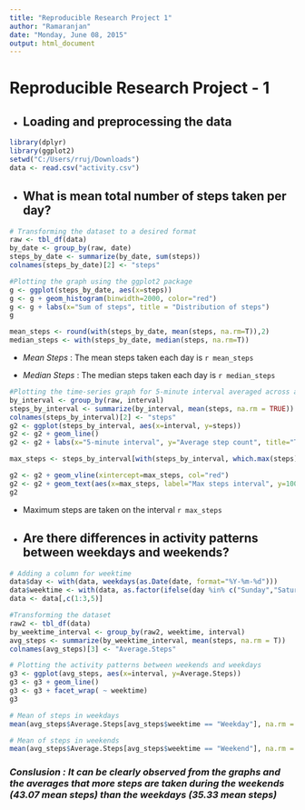 ```yaml
---
title: "Reproducible Research Project 1"
author: "Ramaranjan"
date: "Monday, June 08, 2015"
output: html_document
---
```


# Reproducible Research Project - 1

- ## Loading and preprocessing the data

```r
library(dplyr)
library(ggplot2)
setwd("C:/Users/rruj/Downloads")
data <- read.csv("activity.csv")
```

- ## What is mean total number of steps taken per day?

```r
# Transforming the dataset to a desired format
raw <- tbl_df(data)
by_date <- group_by(raw, date)
steps_by_date <- summarize(by_date, sum(steps))
colnames(steps_by_date)[2] <- "steps"

#Plotting the graph using the ggplot2 package
g <- ggplot(steps_by_date, aes(x=steps))
g <- g + geom_histogram(binwidth=2000, color="red")
g <- g + labs(x="Sum of steps", title = "Distribution of steps")
g

mean_steps <- round(with(steps_by_date, mean(steps, na.rm=T)),2)
median_steps <- with(steps_by_date, median(steps, na.rm=T))
```

- *Mean Steps* : The mean steps taken each day is `r mean_steps`

- *Median Steps* : The median steps taken each day is `r median_steps`

```r
#Plotting the time-series graph for 5-minute interval averaged across all days
by_interval <- group_by(raw, interval)
steps_by_interval <- summarize(by_interval, mean(steps, na.rm = TRUE))
colnames(steps_by_interval)[2] <- "steps"
g2 <- ggplot(steps_by_interval, aes(x=interval, y=steps))
g2 <- g2 + geom_line()
g2 <- g2 + labs(x="5-minute interval", y="Average step count", title="Time Distribution of step count")

max_steps <- steps_by_interval[with(steps_by_interval, which.max(steps)), ]$interval

g2 <- g2 + geom_vline(xintercept=max_steps, col="red")
g2 <- g2 + geom_text(aes(x=max_steps, label="Max steps interval", y=100), angle=90, vjust=1.2, text=element_text(size=30))
g2
```

- Maximum steps are taken on the interval `r max_steps`

- ## Are there differences in activity patterns between weekdays and weekends?
```r
# Adding a column for weektime
data$day <- with(data, weekdays(as.Date(date, format="%Y-%m-%d")))
data$weektime <- with(data, as.factor(ifelse(day %in% c("Sunday","Saturday"),"Weekend","Weekday")))
data <- data[,c(1:3,5)]

#Transforming the dataset
raw2 <- tbl_df(data)
by_weektime_interval <- group_by(raw2, weektime, interval)
avg_steps <- summarize(by_weektime_interval, mean(steps, na.rm = T))
colnames(avg_steps)[3] <- "Average.Steps"

# Plotting the activity patterns between weekends and weekdays
g3 <- ggplot(avg_steps, aes(x=interval, y=Average.Steps))
g3 <- g3 + geom_line()
g3 <- g3 + facet_wrap( ~ weektime)
g3

# Mean of steps in weekdays
mean(avg_steps$Average.Steps[avg_steps$weektime == "Weekday"], na.rm = T)

# Mean of steps in weekends
mean(avg_steps$Average.Steps[avg_steps$weektime == "Weekend"], na.rm = T)
```

### *Conslusion : It can be clearly observed from the graphs and the averages that more steps are taken during the weekends (43.07 mean steps) than the weekdays (35.33 mean steps)*